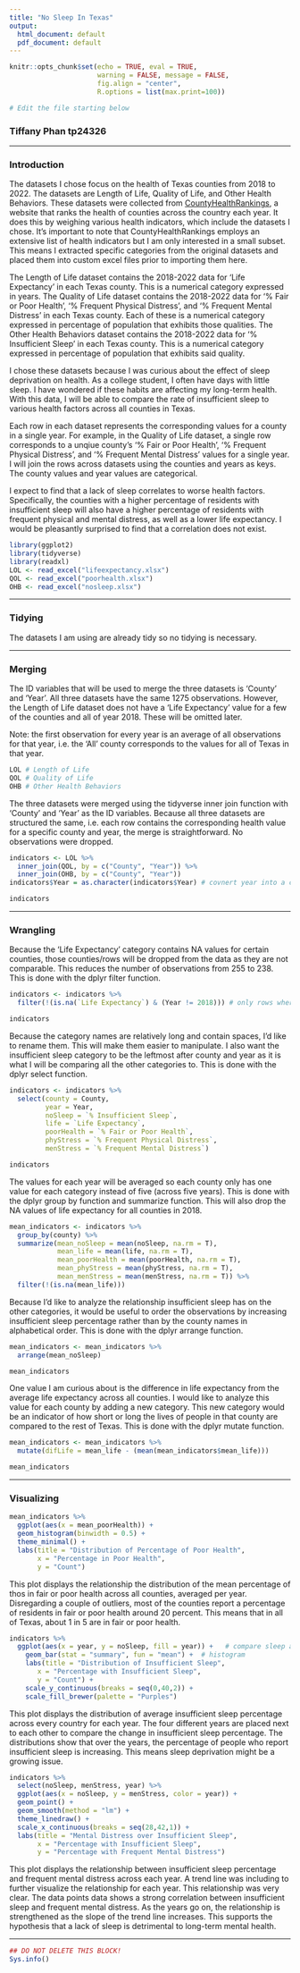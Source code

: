 ```yaml
---
title: "No Sleep In Texas"
output:
  html_document: default
  pdf_document: default
---
```


```r
knitr::opts_chunk$set(echo = TRUE, eval = TRUE,  
                      warning = FALSE, message = FALSE, 
                      fig.align = "center",
                      R.options = list(max.print=100))

# Edit the file starting below
```

### Tiffany Phan tp24326

------------------------------------------------------------------------

### Introduction

The datasets I chose focus on the health of Texas counties from 2018 to 2022. The datasets are Length of Life, Quality of Life, and Other Health Behaviors. These datasets were collected from [CountyHealthRankings](countyhealthrankings.org), a website that ranks the health of counties across the country each year. It does this by weighing various health indicators, which include the datasets I chose. It's important to note that CountyHealthRankings employs an extensive list of health indicators but I am only interested in a small subset. This means I extracted specific categories from the original datasets and placed them into custom excel files prior to importing them here.

The Length of Life dataset contains the 2018-2022 data for 'Life Expectancy' in each Texas county. This is a numerical category expressed in years. The Quality of Life dataset contains the 2018-2022 data for '% Fair or Poor Health', '% Frequent Physical Distress', and '% Frequent Mental Distress' in each Texas county. Each of these is a numerical category expressed in percentage of population that exhibits those qualities. The Other Health Behaviors dataset contains the 2018-2022 data for '% Insufficient Sleep' in each Texas county. This is a numerical category expressed in percentage of population that exhibits said quality.

I chose these datasets because I was curious about the effect of sleep deprivation on health. As a college student, I often have days with little sleep. I have wondered if these habits are affecting my long-term health. With this data, I will be able to compare the rate of insufficient sleep to various health factors across all counties in Texas.

Each row in each dataset represents the corresponding values for a county in a single year. For example, in the Quality of Life dataset, a single row corresponds to a unqiue county's '% Fair or Poor Health', '% Frequent Physical Distress', and '% Frequent Mental Distress' values for a single year. I will join the rows across datasets using the counties and years as keys. The county values and year values are categorical.

I expect to find that a lack of sleep correlates to worse health factors. Specifically, the counties with a higher percentage of residents with insufficient sleep will also have a higher percentage of residents with frequent physical and mental distress, as well as a lower life expectancy. I would be pleasantly surprised to find that a correlation does not exist.

```r
library(ggplot2)
library(tidyverse)
library(readxl)
LOL <- read_excel("lifeexpectancy.xlsx")
QOL <- read_excel("poorhealth.xlsx")
OHB <- read_excel("nosleep.xlsx")
```

------------------------------------------------------------------------

### Tidying

The datasets I am using are already tidy so no tidying is necessary.

------------------------------------------------------------------------

### Merging

The ID variables that will be used to merge the three datasets is 'County' and 'Year'. All three datasets have the same 1275 observations. However, the Length of Life dataset does not have a 'Life Expectancy' value for a few of the counties and all of year 2018. These will be omitted later.

Note: the first observation for every year is an average of all observations for that year, i.e. the 'All' county corresponds to the values for all of Texas in that year.

```r
LOL # Length of Life
QOL # Quality of Life
OHB # Other Health Behaviors

```

The three datasets were merged using the tidyverse inner join function with 'County' and 'Year' as the ID variables. Because all three datasets are structured the same, i.e. each row contains the corresponding health value for a specific county and year, the merge is straightforward. No observations were dropped.

```r
indicators <- LOL %>% 
  inner_join(QOL, by = c("County", "Year")) %>%
  inner_join(OHB, by = c("County", "Year"))
indicators$Year = as.character(indicators$Year) # covnert year into a category variable

indicators

```

------------------------------------------------------------------------

### Wrangling

Because the 'Life Expectancy' category contains NA values for certain counties, those counties/rows will be dropped from the data as they are not comparable. This reduces the number of observations from 255 to 238. This is done with the dplyr filter function.

```r
indicators <- indicators %>%
  filter(!(is.na(`Life Expectancy`) & (Year != 2018))) # only rows where life expect. is not na, do not consider 2018 entries

indicators
```
Because the category names are relatively long and contain spaces, I'd like to rename them. This will make them easier to manipulate. I also want the insufficient sleep category to be the leftmost after county and year as it is what I will be comparing all the other categories to. This is done with the dplyr select function.

```r
indicators <- indicators %>%
  select(county = County,
         year = Year,
         noSleep = `% Insufficient Sleep`, 
         life = `Life Expectancy`,
         poorHealth = `% Fair or Poor Health`,
         phyStress = `% Frequent Physical Distress`,
         menStress = `% Frequent Mental Distress`)

indicators
```

The values for each year will be averaged so each county only has one value for each category instead of five (across five years). This is done with the dplyr group by function and summarize function. This will also drop the NA values of life expectancy for all counties in 2018.

```r
mean_indicators <- indicators %>% 
  group_by(county) %>% 
  summarize(mean_noSleep = mean(noSleep, na.rm = T), 
            mean_life = mean(life, na.rm = T),
            mean_poorHealth = mean(poorHealth, na.rm = T),
            mean_phyStress = mean(phyStress, na.rm = T),
            mean_menStress = mean(menStress, na.rm = T)) %>%
  filter(!(is.na(mean_life)))


```


Because I'd like to analyze the relationship insufficient sleep has on the other categories, it would be useful to order the observations by increasing insufficient sleep percentage rather than by the county names in alphabetical order. This is done with the dplyr arrange function.

```r
mean_indicators <- mean_indicators %>%
  arrange(mean_noSleep)

mean_indicators
```

One value I am curious about is the difference in life expectancy from the average life expectancy across all counties. I would like to analyze this value for each county by adding a new category. This new category would be an indicator of how short or long the lives of people in that county are compared to the rest of Texas. This is done with the dplyr mutate function.

```r
mean_indicators <- mean_indicators %>%
  mutate(difLife = mean_life - (mean(mean_indicators$mean_life)))

mean_indicators

```

------------------------------------------------------------------------

### Visualizing

```r

mean_indicators %>%
  ggplot(aes(x = mean_poorHealth)) + 
  geom_histogram(binwidth = 0.5) +
  theme_minimal() +
  labs(title = "Distribution of Percentage of Poor Health",
       x = "Percentage in Poor Health",
       y = "Count")


```

This plot displays the relationship the distribution of the mean percentage of thos in fair or poor health across all counties, averaged per year. Disregarding a couple of outliers, most of the counties report a percentage of residents in fair or poor health around 20 percent. This means that in all of Texas, about 1 in 5 are in fair or poor health.

```r
indicators %>%
  ggplot(aes(x = year, y = noSleep, fill = year)) +   # compare sleep across years
    geom_bar(stat = "summary", fun = "mean") +  # histogram
    labs(title = "Distribution of Insufficient Sleep",
       x = "Percentage with Insufficient Sleep",
       y = "Count") +
    scale_y_continuous(breaks = seq(0,40,2)) +
    scale_fill_brewer(palette = "Purples")

```

This plot displays the distribution of average insufficient sleep percentage across every country for each year. The four different years are placed next to each other to compare the change in insufficient sleep percentage. The distributions show that over the years, the percentage of people who report insufficient sleep is increasing. This means sleep deprivation might be a growing issue.

```r
indicators %>%
  select(noSleep, menStress, year) %>%
  ggplot(aes(x = noSleep, y = menStress, color = year)) +
  geom_point() +
  geom_smooth(method = "lm") +
  theme_linedraw() +
  scale_x_continuous(breaks = seq(28,42,1)) +
  labs(title = "Mental Distress over Insufficient Sleep",
       x = "Percentage with Insufficient Sleep",
       y = "Percentage with Frequent Mental Distress")

```

This plot displays the relationship between insufficient sleep percentage and frequent mental distress across each year. A trend line was including to further visualize the relationship for each year. This relationship was very clear. The data points data shows a strong correlation between insufficient sleep and frequent mental distress. As the years go on, the relationship is strengthened as the slope of the trend line increases. This supports the hypothesis that a lack of sleep is detrimental to long-term mental health.

------------------------------------------------------------------------

```r
## DO NOT DELETE THIS BLOCK!
Sys.info()
```
